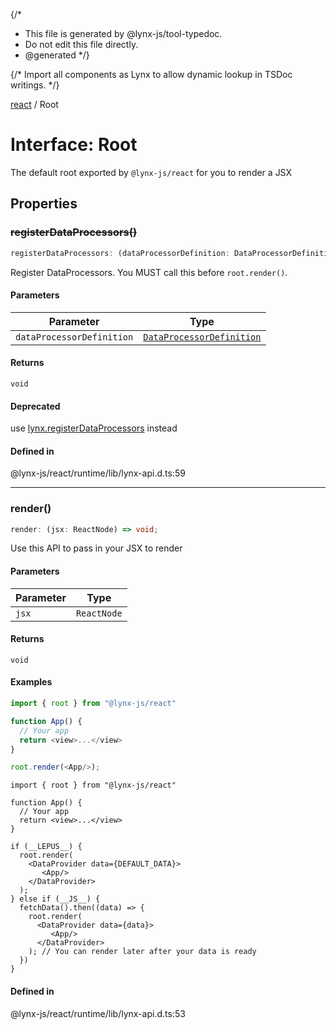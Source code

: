 {/*
* This file is generated by @lynx-js/tool-typedoc.
* Do not edit this file directly.
* @generated
*/}

{/* Import all components as Lynx to allow dynamic lookup in TSDoc writings. */}


[react](/api/react/index.mdx) / Root

# Interface: Root

The default root exported by `@lynx-js/react` for you to render a JSX

## Properties

### ~~registerDataProcessors()~~

```ts
registerDataProcessors: (dataProcessorDefinition: DataProcessorDefinition) => void;
```

Register DataProcessors. You MUST call this before `root.render()`.

#### Parameters

| Parameter | Type |
| ------ | ------ |
| `dataProcessorDefinition` | [`DataProcessorDefinition`](/api/react/Interface.DataProcessorDefinition.mdx) |

#### Returns

`void`

#### Deprecated

use [lynx.registerDataProcessors](/api/react/Interface.Lynx.mdx#registerdataprocessors) instead

#### Defined in

@lynx-js/react/runtime/lib/lynx-api.d.ts:59

***

### render()

```ts
render: (jsx: ReactNode) => void;
```

Use this API to pass in your JSX to render

#### Parameters

| Parameter | Type |
| ------ | ------ |
| `jsx` | `ReactNode` |

#### Returns

`void`

#### Examples

```ts
import { root } from "@lynx-js/react"

function App() {
  // Your app
  return <view>...</view>
}

root.render(<App/>);
```

```tsx
import { root } from "@lynx-js/react"

function App() {
  // Your app
  return <view>...</view>
}

if (__LEPUS__) {
  root.render(
    <DataProvider data={DEFAULT_DATA}>
       <App/>
    </DataProvider>
  );
} else if (__JS__) {
  fetchData().then((data) => {
    root.render(
      <DataProvider data={data}>
         <App/>
      </DataProvider>
    ); // You can render later after your data is ready
  })
}
```

#### Defined in

@lynx-js/react/runtime/lib/lynx-api.d.ts:53
